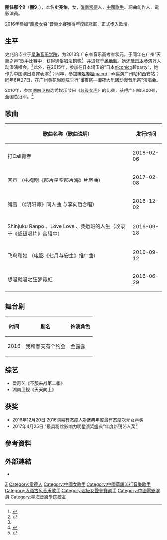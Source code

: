 {{藝人
| 姓名 = 圈9
| 類型 = 女歌手
| 圖片 = 
| 圖片簡介 = 圈9
| 圖片尺寸 = 
| 原名 = 史兆怡
| 英文名 = WineQ
| 綽號 = 圆9，后宫9，99
| 國籍 = {{PRC}}
| 出生日期 = {{Birth_date_and_age|1996|2|25}}
| 出生地點 = {{CHN}}[[湖南|湖南]][[常德|常德]]
| 語言 = [[華語|華語]], [[日語|日語]]
| 教育程度 = [[星海音樂學院|星海音樂學院]]畢業
| 音樂類型 = [[華語流行音樂|華語流行音樂]]
| 職業 = [[歌手|歌手]]  [[演員|演員]]  [[作曲|作曲]]  [[作詞|作詞]]
| 代表作 = 回声、Shinjuku Ranpo、Love Love、飞鸟和她、极乐净土
| 活躍年代 = 2015年至今
| 唱片公司 = [[天娱传媒|天娱传媒]]
| 經紀公司 = [[天娱传媒|天娱传媒]]
| 相關團體 = Play走音系
| 獎項 = *2016年《超级女声》全国总决赛冠军 
*2016年“网易有态度人物盛典”年度最有态度次元女声奖 
*2017年“最具粉丝影响力明星颁奖盛典”年度新锐艺人奖
}}

'''圈住那个9'''（'''圈9'''，{{bd|1996年|2月25日|catIdx=L}}），本名'''史兆怡'''，女，[[湖南|湖南]][[常德|常德]]人，[[中华人民共和国|中國]][[歌手|歌手]]、詞曲創作人、電影演員。

2016年參加“[[超级女声|超級女聲]]”音樂比賽獲得年度總冠軍，正式步入歌壇。

== 生平 ==
史兆怡毕业于[[星海音乐学院|星海音乐学院]]，为2013年广东省音乐高考省状元。于同年在广州“天籁之声”歌手比赛中，获得通俗唱法铜奖<ref name="#1">{{Cite web|url=http://www.happyjuzi.com/star-25539/|title=史兆怡 WineQ|website=橘子娱乐|language=zh-cn|}}</ref>，并进修于[[奥地利|奥地利]]。她还赴[[日本|日本]]参演万人动漫演唱会。<ref>{{Cite web|url=http://gd.sina.com.cn/news/recreation/2016-04-12/detail-ifxrcizs7361210.shtml|title=超女广州唱区决赛打响 05超女十年再续梦|website=新浪网|language=zh-cn|date=2016-04-12|accessdate=2018-03-05|archive-date=2018-03-05|archive-url=https://web.archive.org/web/20180305202628/http://gd.sina.com.cn/news/recreation/2016-04-12/detail-ifxrcizs7361210.shtml|dead-url=no}}</ref>此外，在2015年，参加在日本埼玉的“日本[[niconico|niconico]]超party”，她作为中国演出嘉宾表演<ref name="#1"/>；同年，参加[[哔哩哔哩|哔哩哔哩]]macro link巡演广州站和西安站；同年6月27日，在广州[[黄花岗剧院|黄花岗剧院]]举行“御夜祭—御夜大乐团动漫音乐祭”演唱会。

2016年，参加[[湖南卫视|湖南卫视]]选秀娱乐节目《[[超级女声|超级女声]]》的比赛，获得广州唱区20强，全国总冠军。<ref>{{Cite web|url=http://ent.163.com/16/0903/23/C03024S100037VVV.html|title=2016超级女声总决赛冠军出炉：二次元圈9夺冠|website=网易娱乐|language=zh-cn|date=|accessdate=2018-03-05|archive-date=2018-03-05|archive-url=https://web.archive.org/web/20180305202716/http://ent.163.com/16/0903/23/C03024S100037VVV.html|dead-url=no}}</ref>

== 歌曲 ==
{| class="wikitable"
!歌曲名称（歌曲说明）
!发行时间
|-
|打Call青春
|2018-02-06
|-
|回声 （电视剧《那片星空那片海》片尾曲）
|2017-02-08
|-
|缚雪 （《阴阳师》同人曲,与李向哲合唱）
|2016-12-02
|-
|Shinjuku Ranpo 、Love Love 、奥运班的人生（收录于《超级唱片》合辑中）
|2016-09-28
|-
|飞鸟和她 （电影《七月与安生》推广曲）
|2016-09-12
|-
|想唱就唱之狂梦霓虹
|2016-06-29
|}

== 舞台剧 ==
{| class="wikitable"
!时间
!剧名
!饰演角色
|-
|2016
|我和春天有个约会
|金露露
|}

== 综艺 ==
* 爱奇艺《不服来战第二季》
* 湖南卫视《天天向上》

== 获奖 ==
*2016年12月20日 2016网易有态度人物盛典年度最有态度次元女声奖
*2017年4月25日 “最具粉丝影响力明星颁奖盛典”年度新锐艺人奖<ref>{{Cite web|url=http://yule.sohu.com/20170425/n490716028.shtml|title=粉丝影响力颁奖盛典 杨幂段奕宏等荣获桂冠|website=搜狐娱乐|language=zh-cn|date=2017-04-25|accessdate=2018-03-05|archive-date=2019-03-30|archive-url=https://web.archive.org/web/20190330094040/http://yule.sohu.com/20170425/n490716028.shtml|dead-url=no}}</ref>

== 參考資料 ==
{{reflist}}

==外部連結==
{{Commons category|WineQ|圈9}}
* {{Sinaweibo|quan9quan9}}

{{start box}}
{{s-ach}}
{{s-before|[[华晨宇|华晨宇]]}}
{{s-title|超快系列选秀节目冠军|2016年9月3日－2017年9月1日}}
{{s-after|[[魏巡|魏巡]]}}
{{end box}}

{{超快家族}}

{{Authority control}}

{{DEFAULTSORT:quan}}
[[Category:史姓|Z]]
[[Category:常德人|Category:常德人]]
[[Category:中國女歌手|Category:中國女歌手]]
[[Category:中國華語流行音樂歌手|Category:中國華語流行音樂歌手]]
[[Category:汉语古风音乐歌手|Category:汉语古风音乐歌手]]
[[Category:超級女聲參賽選手|Category:超級女聲參賽選手]]
[[Category:中國電影演員|Category:中國電影演員]]
[[Category:星海音樂學院校友|Category:星海音樂學院校友]]